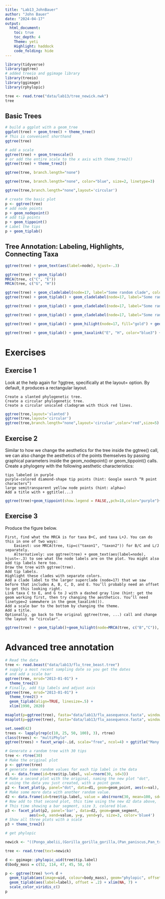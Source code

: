```yaml
---
title: "Lab13_JohnBauer"
author: "John Bauer"
date: "2024-04-17"
output: 
  html_document:
    toc: true
    toc_depth: 4
    Theme: yeti
    Highlight: haddock
    code_folding: hide
---
```



```r
library(tidyverse)
library(ggtree)
# added treeio and ggimage library
library(treeio)
library(ggimage)
library(rphylopic)

tree <- read.tree("data/lab13/tree_newick.nwk")
tree
```
## Basic Trees
```r
# build a ggplot with a geom_tree
ggplot(tree) + geom_tree() + theme_tree()
# This is convenient shorthand
ggtree(tree)
```
```r
# add a scale
ggtree(tree) + geom_treescale()
# or add the entire scale to the x axis with theme_tree2()
ggtree(tree) + theme_tree2()

ggtree(tree, branch.length="none")

ggtree(tree, branch.length="none", color="blue", size=2, linetype=3)
```

```r
ggtree(tree,branch.length="none",layout='circular')
```

```r
# create the basic plot
p <- ggtree(tree)
# add node points
p + geom_nodepoint()
# add tip points
p + geom_tippoint()
# Label the tips
p + geom_tiplab()
```

## Tree Annotation: Labeling, Highlights, Connecting Taxa

```r
ggtree(tree) + geom_text(aes(label=node), hjust=-.3)
```

```r
ggtree(tree) + geom_tiplab()
MRCA(tree, c("C", "E"))
MRCA(tree, c("G", "H"))
```

```r
ggtree(tree) + geom_cladelabel(node=17, label="Some random clade", color="red")
ggtree(tree) + geom_tiplab() + geom_cladelabel(node=17, label="Some random clade", color="red2", offset=.8)

ggtree(tree) + geom_tiplab() + geom_cladelabel(node=17, label="Some random clade", color="red2", offset=.8) + geom_cladelabel(node=21, label="A different clade", color="blue", offset=.8)

ggtree(tree) + geom_tiplab() + geom_cladelabel(node=17, label="Some random clade", color="red2", offset=.8, align=TRUE) + geom_cladelabel(node=21, label="A different clade", color="blue", offset=.8, align=TRUE) + theme_tree2() + xlim(0, 80) + theme_tree()

ggtree(tree) + geom_tiplab() + geom_hilight(node=17, fill="gold") + geom_hilight(node=21, fill="purple")

ggtree(tree) + geom_tiplab() + geom_taxalink("E", "H", color="blue3") + geom_taxalink("C", "G", color="orange2", curvature=-.9)
```

# Exercises

## Exercise 1

Look at the help again for ?ggtree, specifically at the layout= option. By default, it produces a rectangular layout.

    Create a slanted phylogenetic tree.
    Create a circular phylogenetic tree.
    Create a circular unscaled cladogram with thick red lines.

```r
ggtree(tree,layout='slanted')
ggtree(tree,layout='circular')
ggtree(tree,branch.length="none",layout='circular',color="red",size=5)
```

## Exercise 2

Similar to how we change the aesthetics for the tree inside the ggtree() call, we can also change the aesthetics of the points themselves by passing graphical parameters inside the geom_nodepoint() or geom_tippoint() calls. Create a phylogeny with the following aesthetic characteristics:

    tips labeled in purple
    purple-colored diamond-shape tip points (hint: Google search “R point characters”)
    large semitransparent yellow node points (hint: alpha=)
    Add a title with + ggtitle(...)
```r
ggtree(tree)+geom_tippoint(show.legend = FALSE,,pch=18,color="purple")+geom_tiplab(color="purple") +geom_nodepoint(color="yellow",alpha=0.5)+ggtitle("Colorful Tree")
```

## Exercise 3

Produce the figure below.

    First, find what the MRCA is for taxa B+C, and taxa L+J. You can do this in one of two ways:
        Easiest: use MRCA(tree, tip=c("taxon1", "taxon2")) for B/C and L/J separately.
        Alternatively: use ggtree(tree) + geom_text(aes(label=node), hjust=-.3) to see what the node labels are on the plot. You might also add tip labels here too.
    Draw the tree with ggtree(tree).
    Add tip labels.
    Highlight these clades with separate colors.
    Add a clade label to the larger superclade (node=17) that we saw before that includes A, B, C, D, and E. You’ll probably need an offset to get this looking right.
    Link taxa C to E, and G to J with a dashed gray line (hint: get the geom working first, then try changing the aesthetics. You’ll need linetype=2 somewhere in the geom_taxalink()).
    Add a scale bar to the bottom by changing the theme.
    Add a title.
    Optionally, go back to the original ggtree(tree, ...) call and change the layout to "circular".
```r

ggtree(tree) + geom_tiplab()+geom_hilight(node=MRCA(tree, c("B","C")), fill="purple") + geom_hilight(node=MRCA(tree, c("L","J")), fill="yellow") + geom_cladelabel(node=17, label = "Superclade 17", color="red", offset=2) + geom_taxalink("C", "E", color="grey",linetype=2) +geom_taxalink("G", "J", color="grey",linetype=2) + theme_tree2() + xlim(0, 80) + ggtitle("Exercise 3")
```


# Advanced tree annotation
```r
# Read the data
tree <- read.beast("data/lab13/flu_tree_beast.tree")
# supply a most recent sampling date so you get the dates
# and add a scale bar
ggtree(tree, mrsd="2013-01-01") + 
  theme_tree2() 
# Finally, add tip labels and adjust axis
ggtree(tree, mrsd="2013-01-01") + 
  theme_tree2() + 
  geom_tiplab(align=TRUE, linesize=.5) + 
  xlim(1990, 2020)
```
```r
msaplot(p=ggtree(tree), fasta="data/lab13/flu_aasequence.fasta", window=c(150, 175))
msaplot(p=ggtree(tree), fasta="data/lab13/flu_aasequence.fasta", window=c(150, 175))+ coord_polar(theta="y")
```
```r
set.seed(42)
trees <- lapply(rep(c(10, 25, 50, 100), 3), rtree)
class(trees) <- "multiPhylo"
ggtree(trees) + facet_wrap(~.id, scale="free", ncol=4) + ggtitle("Many trees. Such phylogenetics. Wow.")
```

```r
# Generate a random tree with 30 tips
tree <- rtree(30)
# Make the original plot
p <- ggtree(tree)
# generate some random values for each tip label in the data
d1 <- data.frame(id=tree$tip.label, val=rnorm(30, sd=3))
# Make a second plot with the original, naming the new plot "dot", 
# using the data you just created, with a point geom.
p2 <- facet_plot(p, panel="dot", data=d1, geom=geom_point, aes(x=val), color='red3')
# Make some more data with another random value.
d2 <- data.frame(id=tree$tip.label, value = abs(rnorm(30, mean=100, sd=50)))
# Now add to that second plot, this time using the new d2 data above, 
# This time showing a bar segment, size 3, colored blue.
p3 <- facet_plot(p2, panel='bar', data=d2, geom=geom_segment, 
           aes(x=0, xend=value, y=y, yend=y), size=3, color='blue4') 
# Show all three plots with a scale
p3 + theme_tree2()
```

```r
# get phylopic 

newick <- "((Pongo_abelii,(Gorilla_gorilla_gorilla,(Pan_paniscus,Pan_troglodytes)Pan,Homo_sapiens)Homininae)Hominidae,Nomascus_leucogenys)Hominoidea;"

tree <- read.tree(text=newick)

d <- ggimage::phylopic_uid(tree$tip.label)
d$body_mass = c(52, 114, 47, 45, 58, 6)

p <- ggtree(tree) %<+% d + 
  geom_tiplab(aes(image=uid, colour=body_mass), geom="phylopic", offset=2.5) +
  geom_tiplab(aes(label=label), offset = .2) + xlim(NA, 7) +
  scale_color_viridis_c()
p  
```